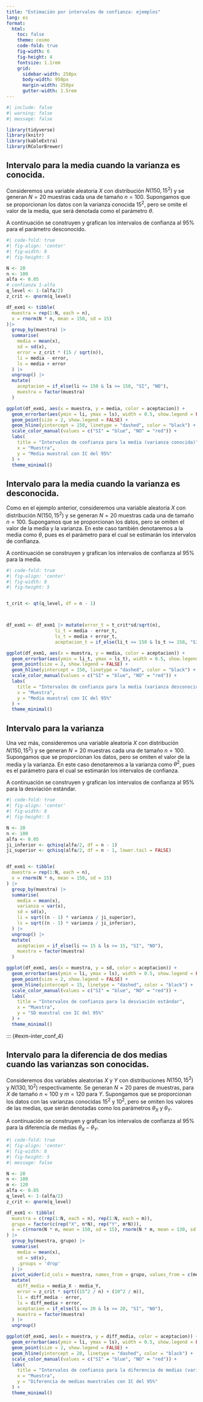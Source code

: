 ```yaml
---
title: "Estimación por intervalos de confianza: ejemplos"
lang: es
format:
  html:
    toc: false
    theme: cosmo
    code-fold: true
    fig-width: 6
    fig-height: 4
    fontsize: 1.1rem
    grid:
      sidebar-width: 250px
      body-width: 950px
      margin-width: 250px
      gutter-width: 1.5rem
---
```


```{=html}
<style>
main.content {
text-align: justify}
</style>
```

```r
#| include: false
#| warning: false
#| message: false

library(tidyverse)
library(knitr)
library(kableExtra)
library(RColorBrewer)
```




::: {#exm-inter_conf_1}

## Intervalo para la media cuando la varianza es conocida.

Consideremos una variable aleatoria $X$ con distribución $N(150, 15^2)$ y se generan $N=20$ muestras cada una de tamaño $n=100$. Supongamos que se proporcionan los datos con la varianza conocida $15^2$, pero se omite el valor de la media, que será denotada como el parámetro $\theta$. 

A continuación se construyen y grafican los intervalos de confianza al $95\%$ para el parámetro desconocido.

```r
#| code-fold: true
#| fig-align: 'center'
#| fig-width: 8
#| fig-height: 5

N <- 20
n <- 100
alfa <- 0.05
# confianza 1-alfa
q_level <- 1-(alfa/2)
z_crit <- qnorm(q_level)

df_exm1 <- tibble(
  muestra = rep(1:N, each = n),
  x = rnorm(N * n, mean = 150, sd = 15)
)|> 
  group_by(muestra) |> 
  summarise(
    media = mean(x),
    sd = sd(x),
    error = z_crit * (15 / sqrt(n)),
    li = media - error,
    ls = media + error
  ) |> 
  ungroup() |> 
  mutate(
    aceptacion = if_else(li <= 150 & ls >= 150, "SI", "NO"),
    muestra = factor(muestra)
  )

ggplot(df_exm1, aes(x = muestra, y = media, color = aceptacion)) +
  geom_errorbar(aes(ymin = li, ymax = ls), width = 0.5, show.legend = FALSE) +
  geom_point(size = 2, show.legend = FALSE) +
  geom_hline(yintercept = 150, linetype = "dashed", color = "black") +
  scale_color_manual(values = c("SI" = "blue", "NO" = "red")) +
  labs(
    title = "Intervalos de confianza para la media (varianza conocida)",
    x = "Muestra",
    y = "Media muestral con IC del 95%"
  ) +
  theme_minimal()


```


:::



::: {#exm-inter_conf_2}

## Intervalo para la media cuando la varianza es desconocida.

Como en el ejemplo anterior, consideremos una variable aleatoria $X$ con distribución $N(150, 15^2)$ y se generan $N=20$ muestras cada una de tamaño $n=100$. Supongamos que se proporcionan los datos, pero se omiten el valor de la media y la varianza. En este caso también denotaremos a la media como $\theta$, pues es el parámetro para el cual se estimarán los intervalos de confianza. 

A continuación se construyen y grafican los intervalos de confianza al $95\%$ para la media.

```r
#| code-fold: true
#| fig-align: 'center'
#| fig-width: 8
#| fig-height: 5


t_crit <- qt(q_level, df = n - 1)



df_exm1 <- df_exm1 |> mutate(error_t = t_crit*sd/sqrt(n),
                  li_t = media - error_t,
                  ls_t = media + error_t, 
                  aceptacion_t = if_else(li_t <= 150 & ls_t >= 150, "SI", "NO"))

ggplot(df_exm1, aes(x = muestra, y = media, color = aceptacion)) +
  geom_errorbar(aes(ymin = li_t, ymax = ls_t), width = 0.5, show.legend = FALSE) +
  geom_point(size = 2, show.legend = FALSE) +
  geom_hline(yintercept = 150, linetype = "dashed", color = "black") +
  scale_color_manual(values = c("SI" = "blue", "NO" = "red")) +
  labs(
    title = "Intervalos de confianza para la media (varianza desconocida)",
    x = "Muestra",
    y = "Media muestral con IC del 95%"
  ) +
  theme_minimal()


```

:::


::: {#exm-inter_conf_3}

## Intervalo para la varianza

Una vez más, consideremos una variable aleatoria $X$ con distribución $N(150, 15^2)$ y se generan $N=20$ muestras cada una de tamaño $n=100$. Supongamos que se proporcionan los datos, pero se omiten el valor de la media y la varianza. En este caso denotaremos a la varianza como $\theta^2$, pues es el parámetro para el cual se estimarán los intervalos de confianza. 

A continuación se construyen y grafican los intervalos de confianza al $95\%$ para la desviación estándar.

```r
#| code-fold: true
#| fig-align: 'center'
#| fig-width: 8
#| fig-height: 5

N <- 20
n <- 100
alfa <- 0.05
ji_inferior <- qchisq(alfa/2, df = n - 1)
ji_superior <- qchisq(alfa/2, df = n - 1, lower.tail = FALSE)


df_exm1 <- tibble(
  muestra = rep(1:N, each = n),
  x = rnorm(N * n, mean = 150, sd = 15)
) |> 
  group_by(muestra) |> 
  summarise(
    media = mean(x),
    varianza = var(x),
    sd = sd(x),
    li = sqrt((n - 1) * varianza / ji_superior),
    ls = sqrt((n - 1) * varianza / ji_inferior),
  ) |> 
  ungroup() |> 
  mutate(
    aceptacion = if_else(li <= 15 & ls >= 15, "SI", "NO"),
    muestra = factor(muestra)
  )

ggplot(df_exm1, aes(x = muestra, y = sd, color = aceptacion)) +
  geom_errorbar(aes(ymin = li, ymax = ls), width = 0.5, show.legend = FALSE) +
  geom_point(size = 2, show.legend = FALSE) +
  geom_hline(yintercept = 15, linetype = "dashed", color = "black") +
  scale_color_manual(values = c("SI" = "blue", "NO" = "red")) +
  labs(
    title = "Intervalos de confianza para la desviación estándar",
    x = "Muestra",
    y = "SD muestral con IC del 95%"
  ) +
  theme_minimal()


```


:::

::: {#exm-inter_conf_4}


## Intervalo para la diferencia de dos medias cuando las varianzas son conocidas.

Consideremos dos variables aleatorias $X$ y $Y$ con distribuciones $N(150, 15^2)$ y $N(130, 10^2)$ respectivamente. Se generan $N=20$ pares de muestras, para $X$ de tamaño $n=100$ y $m=120$ para $Y$. Supongamos que se proporcionan los datos con las varianzas conocidas $15^2$ y $10^2$, pero se omiten los valores de las medias, que serán denotadas como los parámetros $\theta_X$ y $\theta_Y$.

A continuación se construyen y grafican los intervalos de confianza al $95\%$ para la diferencia de medias $\theta_X - \theta_Y$.


```r
#| code-fold: true
#| fig-align: 'center'
#| fig-width: 8
#| fig-height: 5
#| message: false

N <- 20
n <- 100
m <- 120
alfa <- 0.05
q_level <- 1-(alfa/2)
z_crit <- qnorm(q_level)

df_exm1 <- tibble(
  muestra = c(rep(1:N, each = n), rep(1:N, each = m)),
  grupo = factor(c(rep("X", n*N), rep("Y", m*N))),
  x = c(rnorm(N * n, mean = 150, sd = 15), rnorm(N * m, mean = 130, sd = 10))
) |> 
  group_by(muestra, grupo) |> 
  summarise(
    media = mean(x),
    sd = sd(x),
    .groups = 'drop'
  ) |> 
  pivot_wider(id_cols = muestra, names_from = grupo, values_from = c(media, sd), names_sep = "_") |> 
  mutate(
    diff_media = media_X - media_Y,
    error = z_crit * sqrt((15^2 / n) + (10^2 / m)),
    li = diff_media - error,
    ls = diff_media + error,
    aceptacion = if_else(li <= 20 & ls >= 20, "SI", "NO"),
    muestra = factor(muestra)
  ) |> 
  ungroup()

ggplot(df_exm1, aes(x = muestra, y = diff_media, color = aceptacion)) +
  geom_errorbar(aes(ymin = li, ymax = ls), width = 0.5, show.legend = FALSE) +
  geom_point(size = 2, show.legend = FALSE) +
  geom_hline(yintercept = 20, linetype = "dashed", color = "black") +
  scale_color_manual(values = c("SI" = "blue", "NO" = "red")) +
  labs(
    title = "Intervalos de confianza para la diferencia de medias (varianzas conocidas)",
    x = "Muestra",
    y = "Diferencia de medias muestrales con IC del 95%"
  ) +
  theme_minimal()


```








